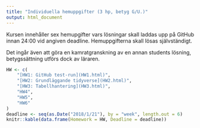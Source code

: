 ```yaml
---
title: "Individuella hemuppgifter (3 hp, betyg G/U.)"
output: html_document
---
```


Kursen innehåller sex hemupgifter vars lösningar skall laddas upp på GitHub innan 24:00 vid angiven deadline. Hemuppgifterna skall lösas självständigt.

Det ingår även att göra en kamratgranskning av en annan students lösning, betygssättning utförs dock av läraren.



```r
HW <- c(
    "[HW1: GitHub test-run](HW1.html)",
    "[HW2: Grundläggande tidyverse](HW2.html)",
    "[HW3: Tabellhantering](HW3.html)",
    "HW4",
    "HW5",
    "HW6"
)
deadline <- seq(as.Date("2018/1/21"), by = "week", length.out = 6)
knitr::kable(data.frame(Homework = HW, Deadline = deadline))
```

